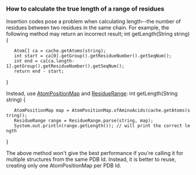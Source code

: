 
===How to calculate the true length of a range of residues===

Insertion codes pose a problem when calculating length--the number of residues between two residues in the same chain. For example, the following method may return an incorrect result;
<java>
int getLength(String string) {
	Atom[] ca = cache.getAtoms(string);
	int start = ca[0].getGroup().getResidueNumber().getSeqNum();
	int end = ca[ca.length-1].getGroup().getResidueNumber().getSeqNum();
	return end - start;
}
</java>

Instead, use [http://www.biojava.org/docs/api/org/biojava/bio/structure/AtomPositionMap AtomPositionMap] and [http://www.biojava.org/docs/api/org/biojava/bio/structure/ResidueRange ResidueRange]:
<java>
int getLength(String string) {
	AtomPositionMap map = AtomPositionMap.ofAminoAcids(cache.getAtoms(string));
	ResidueRange range = ResidueRange.parse(string, map);
	System.out.println(range.getLength()); // will print the correct length
}
</java>

The above method won't give the best performance if you're calling it for multiple structures from the same PDB Id. Instead, it is better to reuse, creating only one AtomPositionMap per PDB Id.